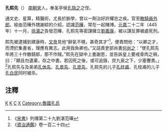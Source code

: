 '''孔熙先'''（{{bd|410年代||445年||catIdx=K}}） [[南朝宋|南朝宋]]人，奉圣亭侯[[孔隐之|孔隐之]]之侄。

通文史、星算，精醫術，尤長於脈學，曾以一劑治好許耀忠之疾。官至[[散騎|散騎]][[員外郎|員外郎]]。經由范曄外甥謝綜的介紹，認識[[范曄|范曄]]，常在一起賭博。[[元嘉_(刘宋)|元嘉]]二十二年（445年）十一月，[[徐湛之|徐湛之]]告發范曄、孔熙先等密謀擁立[[劉義康|劉義康]]，被以謀反罪被處死刑。

熙先被逮捕到建康時，[[宋文帝|文帝]]見他“辭氣不橈，甚奇其才”<ref>《[[宋書|宋書]]》列傳第二十九劉湛范曄</ref>，便責問他：“以卿之才，而滯於集書省，理應有異志。此用我負卿也。”又詰責吏部尚書[[何尚之|何尚之]]：“使孔熙先年將三十作散騎郎，那不作賊。”熙先在獄中上書謝恩，並告訴皇上要戒骨肉之禍，曰：「願且勿遺棄，存之中書。若囚死之後，或可追錄，庶九泉之下，少塞釁責。」<ref>《[[資治通鑑|資治通鑑]]》卷一百二十四 </ref>孔熙先与及弟弟[[孔休先|孔休先]]、[[孔景先|孔景先]]、[[孔思先|孔思先]]，孔熙先的儿子[[孔桂甫|孔桂甫]]、孔桂甫的儿子[[孔白民|孔白民]]同时被杀。 

==注釋==
<div class="references-small">
<references />
</div>

[[Category:刘宋官员|K]]
[[Category:刘宋被处决者|K]]
[[Category:劉宋政治人物|C]]
[[Category:孔子後裔|X]]
[[Category:魯國孔氏|Category:魯國孔氏]]